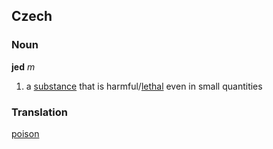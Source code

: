 ==Czech==

===Noun===
'''jed''' ''m''

# a [[substance]] that is harmful/[[lethal]] even in small quantities

===Translation===
[[poison]]